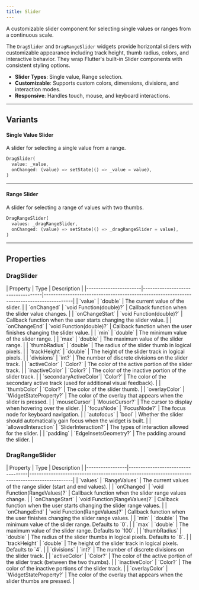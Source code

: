 ```yaml
---
title: Slider
---
```



A customizable slider component for selecting single values or ranges from a continuous scale.

The `DragSlider` and `DragRangeSlider` widgets provide horizontal sliders with customizable appearance including track height, thumb radius, colors, and interactive behavior. They wrap Flutter's built-in Slider components with consistent styling options.

- **Slider Types**: Single value, Range selection.
- **Customizable**: Supports custom colors, dimensions, divisions, and interaction modes.
- **Responsive**: Handles touch, mouse, and keyboard interactions.

---

## Variants

#### Single Value Slider
A slider for selecting a single value from a range.

<Preview src="slider?style=single">

```dart
DragSlider(
  value: _value,
  onChanged: (value) => setState(() => _value = value),
)
```

</Preview>

---

#### Range Slider
A slider for selecting a range of values with two thumbs.

<Preview src="slider?style=range">

```dart
DragRangeSlider(
  values: _dragRangeSlider,
  onChanged: (value) => setState(() => _dragRangeSlider = value),
)
```

</Preview>

---

## Properties

### DragSlider

<div class="docs-table">
| Property              | Type                              | Description                                                                              |
|-----------------------|-----------------------------------|------------------------------------------------------------------------------------------|
| `value`               | `double`                          | The current value of the slider.                                                         |
| `onChanged`           | `void Function(double)?`          | Callback function when the slider value changes.                                         |
| `onChangeStart`       | `void Function(double)?`          | Callback function when the user starts changing the slider value.                        |
| `onChangeEnd`         | `void Function(double)?`          | Callback function when the user finishes changing the slider value.                      |
| `min`                 | `double`                          | The minimum value of the slider range.                                                   |
| `max`                 | `double`                          | The maximum value of the slider range.                                                   |
| `thumbRadius`         | `double`                          | The radius of the slider thumb in logical pixels.                                        |
| `trackHeight`         | `double`                          | The height of the slider track in logical pixels.                                        |
| `divisions`           | `int?`                            | The number of discrete divisions on the slider track.                                    |
| `activeColor`         | `Color?`                          | The color of the active portion of the slider track.                                     |
| `inactiveColor`       | `Color?`                          | The color of the inactive portion of the slider track.                                   |
| `secondaryActiveColor`| `Color?`                          | The color of the secondary active track (used for additional visual feedback).           |
| `thumbColor`          | `Color?`                          | The color of the slider thumb.                                                           |
| `overlayColor`        | `WidgetStateProperty<Color?>?`    | The color of the overlay that appears when the slider is pressed.                        |
| `mouseCursor`         | `MouseCursor?`                    | The cursor to display when hovering over the slider.                                     |
| `focusNode`           | `FocusNode?`                      | The focus node for keyboard navigation.                                                  |
| `autofocus`           | `bool`                            | Whether the slider should automatically gain focus when the widget is built.             |
| `allowedInteraction`  | `SliderInteraction?`              | The types of interaction allowed for the slider.                                         |
| `padding`             | `EdgeInsetsGeometry?`             | The padding around the slider.                                                           |

</div>

### DragRangeSlider

<div class="docs-table">
| Property        | Type                              | Description                                                                                    |
|-----------------|-----------------------------------|------------------------------------------------------------------------------------------------|
| `values`        | `RangeValues`                     | The current values of the range slider (start and end values).                                 |
| `onChanged`     | `void Function(RangeValues)?`     | Callback function when the slider range values change.                                         |
| `onChangeStart` | `void Function(RangeValues)?`     | Callback function when the user starts changing the slider range values.                       |
| `onChangeEnd`   | `void Function(RangeValues)?`     | Callback function when the user finishes changing the slider range values.                     |
| `min`           | `double`                          | The minimum value of the slider range. Defaults to `0`.                                        |
| `max`           | `double`                          | The maximum value of the slider range. Defaults to `100`.                                      |
| `thumbRadius`   | `double`                          | The radius of the slider thumbs in logical pixels. Defaults to `8`.                            |
| `trackHeight`   | `double`                          | The height of the slider track in logical pixels. Defaults to `4`.                             |
| `divisions`     | `int?`                            | The number of discrete divisions on the slider track.                                          |
| `activeColor`   | `Color?`                          | The color of the active portion of the slider track (between the two thumbs).                  |
| `inactiveColor` | `Color?`                          | The color of the inactive portions of the slider track.                                        |
| `overlayColor`  | `WidgetStateProperty<Color?>?`    | The color of the overlay that appears when the slider thumbs are pressed.                      |

</div>
